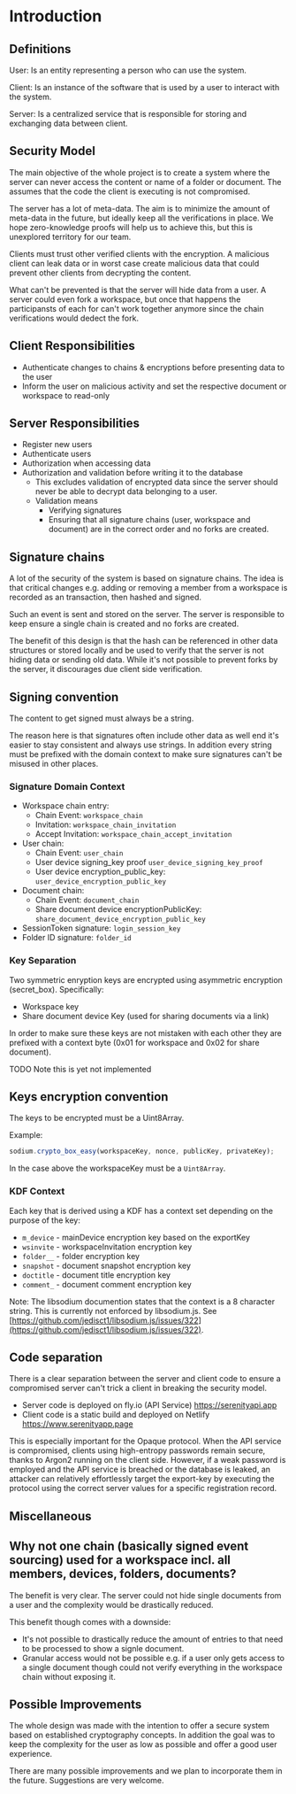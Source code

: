 # Introduction

## Definitions

User: Is an entity representing a person who can use the system.

Client: Is an instance of the software that is used by a user to interact with the system.

Server: Is a centralized service that is responsible for storing and exchanging data between client.

## Security Model

The main objective of the whole project is to create a system where the server can never access the content or name of a folder or document. The assumes that the code the client is executing is not compromised.

The server has a lot of meta-data. The aim is to minimize the amount of meta-data in the future, but ideally keep all the verifications in place. We hope zero-knowledge proofs will help us to achieve this, but this is unexplored territory for our team.

Clients must trust other verified clients with the encryption. A malicious client can leak data or in worst case create malicious data that could prevent other clients from decrypting the content.

What can't be prevented is that the server will hide data from a user. A server could even fork a workspace, but once that happens the participansts of each for can't work together anymore since the chain verifications would dedect the fork.

## Client Responsibilities

- Authenticate changes to chains & encryptions before presenting data to the user
- Inform the user on malicious activity and set the respective document or workspace to read-only

## Server Responsibilities

- Register new users
- Authenticate users
- Authorization when accessing data
- Authorization and validation before writing it to the database
  - This excludes validation of encrypted data since the server should never be able to decrypt data belonging to a user.
  - Validation means
    - Verifying signatures
    - Ensuring that all signature chains (user, workspace and document) are in the correct order and no forks are created.

## Signature chains

A lot of the security of the system is based on signature chains. The idea is that critical changes e.g. adding or removing a member from a workspace is recorded as an transaction, then hashed and signed.

Such an event is sent and stored on the server. The server is responsible to keep ensure a single chain is created and no forks are created.

The benefit of this design is that the hash can be referenced in other data structures or stored locally and be used to verify that the server is not hiding data or sending old data. While it's not possible to prevent forks by the server, it discourages due client side verification.

## Signing convention

The content to get signed must always be a string.

The reason here is that signatures often include other data as well end it's easier to stay consistent and always use strings. In addition every string must be prefixed with the domain context to make sure signatures can't be misused in other places.

### Signature Domain Context

- Workspace chain entry:
  - Chain Event: `workspace_chain`
  - Invitation: `workspace_chain_invitation`
  - Accept Invitation: `workspace_chain_accept_invitation`
- User chain:
  - Chain Event: `user_chain`
  - User device signing_key proof `user_device_signing_key_proof`
  - User device encryption_public_key: `user_device_encryption_public_key`
- Document chain:
  - Chain Event: `document_chain`
  - Share document device encryptionPublicKey: `share_document_device_encryption_public_key`
- SessionToken signature: `login_session_key`
- Folder ID signature: `folder_id`

### Key Separation

Two symmetric enryption keys are encrypted using asymmetric encryption (secret_box). Specifically:

- Workspace key
- Share document device Key (used for sharing documents via a link)

In order to make sure these keys are not mistaken with each other they are prefixed with a context byte (0x01 for workspace and 0x02 for share document).

TODO Note this is yet not implemented

## Keys encryption convention

The keys to be encrypted must be a Uint8Array.

Example:

```ts
sodium.crypto_box_easy(workspaceKey, nonce, publicKey, privateKey);
```

In the case above the workspaceKey must be a `Uint8Array`.

### KDF Context

Each key that is derived using a KDF has a context set depending on the purpose of the key:

- `m_device` - mainDevice encryption key based on the exportKey
- `wsinvite` - workspaceInvitation encryption key
- `folder__` - folder encryption key
- `snapshot` - document snapshot encryption key
- `doctitle` - document title encryption key
- `comment_` - document comment encryption key

Note: The libsodium documention states that the context is a 8 character string. This is currently not enforced by libsodium.js. See [https://github.com/jedisct1/libsodium.js/issues/322](https://github.com/jedisct1/libsodium.js/issues/322).

## Code separation

There is a clear separation between the server and client code to ensure a compromised server can't trick a client in breaking the security model.

- Server code is deployed on fly.io (API Service) https://serenityapi.app
- Client code is a static build and deployed on Netlify https://www.serenityapp.page

This is especially important for the Opaque protocol. When the API service is compromised, clients using high-entropy passwords remain secure, thanks to Argon2 running on the client side. However, if a weak password is employed and the API service is breached or the database is leaked, an attacker can relatively effortlessly target the export-key by executing the protocol using the correct server values for a specific registration record.

## Miscellaneous

## Why not one chain (basically signed event sourcing) used for a workspace incl. all members, devices, folders, documents?

The benefit is very clear. The server could not hide single documents from a user and the complexity would be drastically reduced.

This benefit though comes with a downside:

- It's not possible to drastically reduce the amount of entries to that need to be processed to show a signle document.
- Granular access would not be possible e.g. if a user only gets access to a single document though could not verify everything in the workspace chain without exposing it.

## Possible Improvements

The whole design was made with the intention to offer a secure system based on established cryptography concepts. In addition the goal was to keep the complexity for the user as low as possible and offer a good user experience.

There are many possible improvements and we plan to incorporate them in the future. Suggestions are very welcome.
